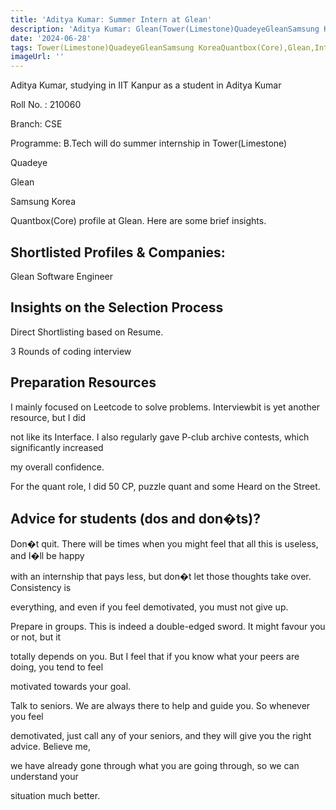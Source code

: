 ```yaml
---
title: 'Aditya Kumar: Summer Intern at Glean'
description: 'Aditya Kumar: Glean(Tower(Limestone)QuadeyeGleanSamsung KoreaQuantbox(Core))'
date: '2024-06-28'
tags: Tower(Limestone)QuadeyeGleanSamsung KoreaQuantbox(Core),Glean,Internship
imageUrl: ''
---
```


Aditya Kumar, studying in IIT Kanpur as a  student in Aditya Kumar

Roll No. : 210060

Branch: CSE

Programme: B.Tech will do
 summer internship in Tower(Limestone)

Quadeye

Glean

Samsung Korea

Quantbox(Core) profile at Glean. Here are some brief
insights.

## Shortlisted Profiles & Companies:
Glean Software Engineer

## Insights on the Selection Process
Direct Shortlisting based on Resume.

3 Rounds of coding interview

##  Preparation Resources
I mainly focused on Leetcode to solve problems. Interviewbit is yet another resource, but I did

not like its Interface. I also regularly gave P-club archive contests, which significantly increased

my overall confidence.

For the quant role, I did 50 CP, puzzle quant and some Heard on the Street.

## Advice for students (dos and don�ts)? 
Don�t quit. There will be times when you might feel that all this is useless, and I�ll be happy

with an internship that pays less, but don�t let those thoughts take over. Consistency is

everything, and even if you feel demotivated, you must not give up.

Prepare in groups. This is indeed a double-edged sword. It might favour you or not, but it

totally depends on you. But I feel that if you know what your peers are doing, you tend to feel

motivated towards your goal.

Talk to seniors. We are always there to help and guide you. So whenever you feel

demotivated, just call any of your seniors, and they will give you the right advice. Believe me,

we have already gone through what you are going through, so we can understand your

situation much better.

